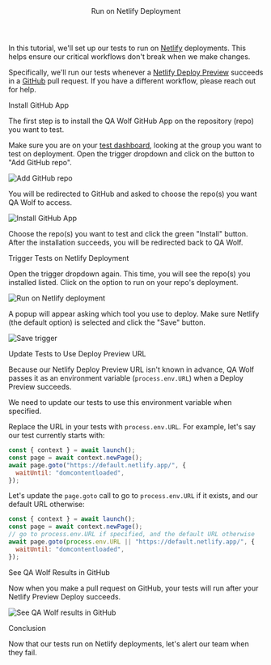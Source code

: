 

<Layout>

<Header>Run on Netlify Deployment</Header>

In this tutorial, we'll set up our tests to run on <a href="https://www.netlify.com/" target="_blank">Netlify</a> deployments. This helps ensure our critical workflows don't break when we make changes.

Specifically, we'll run our tests whenever a <a href="https://www.netlify.com/blog/2016/07/20/introducing-deploy-previews-in-netlify/" target="_blank">Netlify Deploy Preview</a> succeeds in a <a href="https://github.com/" target="_blank">GitHub</a> pull request. If you have a different workflow, please <Link href="community">reach out for help</Link>.

<SubHeader>Install GitHub App</SubHeader>

The first step is to install the QA Wolf GitHub App on the repository (repo) you want to test.

Make sure you are on your <a href="https://www.qawolf.com/tests" target="_blank">test dashboard</a>, looking at the group you want to test on deployment. Open the trigger dropdown and click on the button to "Add GitHub repo".

<Image
  alt="Add GitHub repo"
  height={278}
  src="/docs/run-on-netlify-deployment/add-github-repo.png"
  width={300}
/>

You will be redirected to GitHub and asked to choose the repo(s) you want QA Wolf to access.

<Image
  alt="Install GitHub App"
  height={528}
  src="/docs/run-on-netlify-deployment/install-github-app.png"
  width={400}
/>

Choose the repo(s) you want to test and click the green "Install" button. After the installation succeeds, you will be redirected back to QA Wolf.

<SubHeader>Trigger Tests on Netlify Deployment</SubHeader>

Open the trigger dropdown again. This time, you will see the repo(s) you installed listed. Click on the option to run on your repo's deployment.

<Image
  alt="Run on Netlify deployment"
  height={408}
  src="/docs/run-on-netlify-deployment/run-on-deployment.png"
  width={400}
/>

A popup will appear asking which tool you use to deploy. Make sure Netlify (the default option) is selected and click the "Save" button.

<Image
  alt="Save trigger"
  height={837}
  src="/docs/run-on-netlify-deployment/save.png"
  width={1600}
/>

<SubHeader>Update Tests to Use Deploy Preview URL</SubHeader>

Because our Netlify Deploy Preview URL isn't known in advance, QA Wolf passes it as an <Link href="use-environment-variables">environment variable</Link> (`process.env.URL`) when a Deploy Preview succeeds.

We need to update our tests to use this environment variable when specified.

Replace the URL in your tests with `process.env.URL`. For example, let's say our test currently starts with:

```js
const { context } = await launch();
const page = await context.newPage();
await page.goto("https://default.netlify.app/", {
  waitUntil: "domcontentloaded",
});
```

Let's update the `page.goto` call to go to `process.env.URL` if it exists, and our default URL otherwise:

```js
const { context } = await launch();
const page = await context.newPage();
// go to process.env.URL if specified, and the default URL otherwise
await page.goto(process.env.URL || "https://default.netlify.app/", {
  waitUntil: "domcontentloaded",
});
```

<SubHeader>See QA Wolf Results in GitHub</SubHeader>

Now when you make a pull request on GitHub, your tests will run after your Netlify Preview Deploy succeeds.

<Image
  alt="See QA Wolf results in GitHub"
  height={598}
  src="/docs/run-on-netlify-deployment/github-checks.png"
  width={1200}
/>

<SubHeader>Conclusion</SubHeader>

Now that our tests run on Netlify deployments, let's <Link href="send-slack-alerts">alert our team</Link> when they fail.

</Layout>
